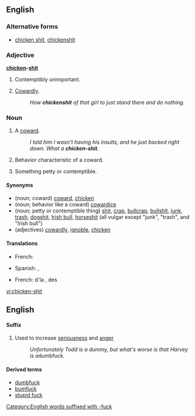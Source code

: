 ==English==

===Alternative forms===
* [[chicken shit]], [[chickenshit]]

===Adjective===
'''[[chicken]]-[[shit]]'''

# {{vulgar|slang}} Contemptibly unimportant.
# {{vulgar|slang}} [[cowardly|Cowardly]].
#: ''How '''chickenshit''' of that girl to just stand there and do nothing.''

===Noun===
{{en-noun|sg=[[chicken]]-[[shit]]}}

# {{vulgar|slang}} A [[coward]].
#: ''I told him I wasn't having his insults, and he just backed right down. What a '''chicken-shit'''.''
# {{vulgar|slang}} Behavior characteristic of a coward.
# {{vulgar|slang}} Something petty or contemptible.

====Synonyms====
* (noun; coward) [[coward]], [[chicken]] {{qualifier|slang}}
* (noun; behavior like a coward) [[cowardice]]
* (noun; petty or contemptible thing) [[shit]], [[crap]], [[bullcrap]], [[bullshit]], [[junk]], [[trash]], [[dogshit]], [[Irish bull]], [[horseshit]] (all vulgar except "junk", "trash", and "Irish bull")
* (adjectives) [[cowardly]], [[ignoble]], [[chicken]] {{qualifier|slang}}

====Translations====
{{trans-top|coward}}
* French: {{t+|fr|poule mouillée|f}}
{{trans-mid}}
* Spanish: {{t|es|cobarde de mierda|m}}, {{t|es|cobarde de mierda |n}}
{{trans-bottom}}
{{trans-top|contemptible thing}}
* French: d'la {{t+|fr|merde|f}}, des {{t+|fr|conneries|f|p}}
{{trans-mid}}
{{trans-bottom}}

[[vi:chicken-shit]]

==English==

====Suffix====
{{infl|en|suffix|sort=fuck}}

# Used to increase [[seriousness]] and [[anger]]
#: ''Unfortunately Todd is a dummy, but what's worse is that Harvey is a ''dumbfuck''.''

====Derived terms====
*[[dumbfuck]]
*[[bumfuck]]
*[[stupid fuck]]

[[Category:English words suffixed with -fuck]]